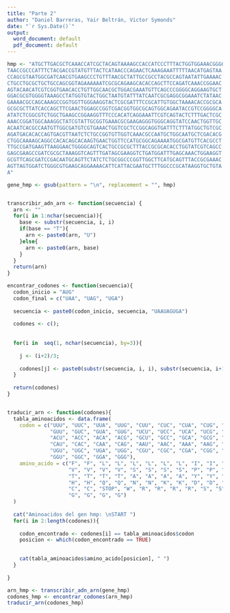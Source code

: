 ---
title: "Parte 2"
author: "Daniel Barreras, Yair Beltrán, Victor Symonds"
date: "`r Sys.Date()`"
output:
  word_document: default
  pdf_document: default
---

```{r}
hmp <- "ATGCTTGACGCTCAAACCATCGCTACAGTAAAAGCCACCATCCCTTTACTGGTGGAAACGGGGCCAAAGT
TAACCGCCCATTTCTACGACCGTATGTTTACTCATAACCCAGAACTCAAAGAAATTTTTAACATGAGTAA
CCAGCGTAATGGCGATCAACGTGAAGCCCTGTTTAACGCTATTGCCGCCTACGCCAGTAATATTGAAAAC
CTGCCTGCGCTGCTGCCAGCGGTAGAAAAAATCGCGCAGAAGCACACCAGCTTCCAGATCAAACCGGAAC
AGTACAACATCGTCGGTGAACACCTGTTGGCAACGCTGGACGAAATGTTCAGCCCGGGGCAGGAAGTGCT
GGACGCGTGGGGTAAAGCCTATGGTGTACTGGCTAATGTATTTATCAATCGCGAGGCGGAAATCTATAAC
GAAAACGCCAGCAAAGCCGGTGGTTGGGAAGGTACTCGCGATTTCCGCATTGTGGCTAAAACACCGCGCA
GCGCGCTTATCACCAGCTTCGAACTGGAGCCGGTCGACGGTGGCGCAGTGGCAGAATACCGTCCGGGGCA
ATATCTCGGCGTCTGGCTGAAGCCGGAAGGTTTCCCACATCAGGAAATTCGTCAGTACTCTTTGACTCGC
AAACCGGATGGCAAAGGCTATCGTATTGCGGTGAAACGCGAAGAGGGTGGGCAGGTATCCAACTGGTTGC
ACAATCACGCCAATGTTGGCGATGTCGTGAAACTGGTCGCTCCGGCAGGTGATTTCTTTATGGCTGTCGC
AGATGACACACCAGTGACGTTAATCTCTGCCGGTGTTGGTCAAACGCCAATGCTGGCAATGCTCGACACG
CTGGCAAAAGCAGGCCACACAGCACAAGTGAACTGGTTCCATGCGGCAGAAAATGGCGATGTTCACGCCT
TTGCCGATGAAGTTAAGGAACTGGGGCAGTCACTGCCGCGCTTTACCGCGCACACCTGGTATCGTCAGCC
GAGCGAAGCCGATCGCGCTAAAGGTCAGTTTGATAGCGAAGGTCTGATGGATTTGAGCAAACTGGAAGGT
GCGTTCAGCGATCCGACAATGCAGTTCTATCTCTGCGGCCCGGTTGGCTTCATGCAGTTTACCGCGAAAC
AGTTAGTGGATCTGGGCGTGAAGCAGGAAAACATTCATTACGAATGCTTTGGCCCGCATAAGGTGCTGTA
A"

gene_hmp <- gsub(pattern = "\n", replacement = "", hmp)


transcribir_adn_arn <- function(secuencia) {
  arn <- ""
  for(i in 1:nchar(secuencia)){
    base <- substr(secuencia, i, i)
    if(base == "T"){
      arn <- paste0(arn, "U")
    }else{
      arn <- paste0(arn, base)
    }
  }
  return(arn)
}

encontrar_codones <- function(secuencia){
  codon_inicio = "AUG"
  codon_final = c("UAA", "UAG", "UGA")
  
  secuencia <- paste0(codon_inicio, secuencia, "UAAUAGUGA")
  
  codones <- c();
  
  
  for(i in  seq(1, nchar(secuencia), by=3)){
    
    j <- (i+2)/3;
    
    codones[j] <- paste0(substr(secuencia, i, i), substr(secuencia, i+1, i+1), substr(secuencia, i+2, i+2));
  }
  
  return(codones)
}


traducir_arn <- function(codones){
  tabla_aminoacidos <- data.frame(
    codon = c("UUU", "UUC", "UUA", "UUG", "CUU", "CUC", "CUA", "CUG", "AUU", "AUC", "AUA", "AUG",
              "GUU", "GUC", "GUA", "GUG", "UCU", "UCC", "UCA", "UCG", "CCU", "CCC", "CCA", "CCG",
              "ACU", "ACC", "ACA", "ACG", "GCU", "GCC", "GCA", "GCG", "UAU", "UAC", "UAA", "UAG",
              "CAU", "CAC", "CAA", "CAG", "AAU", "AAC", "AAA", "AAG", "GAU", "GAC", "GAA", "GAG",
              "UGU", "UGC", "UGA", "UGG", "CGU", "CGC", "CGA", "CGG", "AGU", "AGC", "AGA", "AGG",
              "GGU", "GGC", "GGA", "GGG"),
    amino_acido = c("F", "F", "L", "L", "L", "L", "L", "L", "I", "I", "I", "M",
                    "V", "V", "V", "V", "S", "S", "S", "S", "P", "P", "P", "P",
                    "T", "T", "T", "T", "A", "A", "A", "A", "Y", "Y", "STOP", "STOP",
                    "H", "H", "Q", "Q", "N", "N", "K", "K", "D", "D", "E", "E",
                    "C", "C", "STOP", "W", "R", "R", "R", "R", "S", "S", "R", "R",
                    "G", "G", "G", "G")
  )
  
  cat("Aminoacidos del gen hmp: \nSTART ")
  for(i in 2:length(codones)){
    
    codon_encontrado <- codones[i] == tabla_aminoacidos$codon
    posicion <- which(codon_encontrado == TRUE)
    

    cat(tabla_aminoacidos$amino_acido[posicion], " ")
  } 
  
}

arn_hmp <- transcribir_adn_arn(gene_hmp)
codones_hmp <- encontrar_codones(arn_hmp)
traducir_arn(codones_hmp)
```

